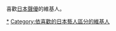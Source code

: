 喜歡[[日本|日本]][[聲優|聲優]]的維基人。

[[Category:依喜歡的聲優區分的維基人|*]]
[[Category:依喜歡的日本藝人區分的維基人|Category:依喜歡的日本藝人區分的維基人]]